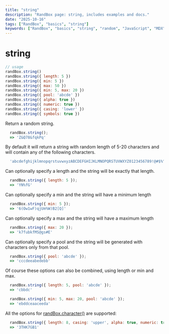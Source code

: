 ```yaml
---
title: "string"
description: "RandBox page: string, includes examples and docs."
date: "2025-10-16"
tags: ["RandBox", "basics", "string"]
keywords: ["RandBox", "basics", "string", "random", "JavaScript", "MDX"]
---
```


# string

```js
// usage
randBox.string()
randBox.string({ length: 5 })
randBox.string({ min: 5 })
randBox.string({ max: 50 })
randBox.string({ min: 5, max: 20 })
randBox.string({ pool: 'abcde' })
randBox.string({ alpha: true })
randBox.string({ numeric: true })
randBox.string({ casing: 'lower' })
randBox.string({ symbols: true })
```

Return a random string.

```js
  randBox.string();
  => 'Z&Q78&fqkPq'
```

By default it will return a string with random length of 5-20 characters and
will contain any of the following characters.

```js
  'abcdefghijklmnopqrstuvwxyzABCDEFGHIJKLMNOPQRSTUVWXYZ0123456789!@#$%^&*()[]'
```

Can optionally specify a length and the string will be exactly that length.

```js
  randBox.string({ length: 5 });
  => 'YN%fG'
```

Can optionally specify a min and the string will have a minimum length

```js
  randBox.string({ min: 5 });
  => '6(Ow1wF)qjUm%W)B2[Q]'
```

Can optionally specify a max and the string will have a maximum length

```js
  randBox.string({ max: 20 });
  => 'k7fubkfMS@gs#E'
```

Can optionally specify a pool and the string will be generated with characters
only from that pool.

```js
  randBox.string({ pool: 'abcde' });
  => 'cccdeeabedebb'
```

Of course these options can also be combined, using length or min and max.

```js
  randBox.string({ length: 5, pool: 'abcde' });
  => 'cbbdc'
```

```js
  randBox.string({ min: 5, max: 20, pool: 'abcde' });
  => 'ebddceaaceeda'
```

All the options for [randBox.character()](./character.md) are supported:

```js
  randBox.string({ length: 8, casing: 'upper', alpha: true, numeric: true });
  => '3THK7GB1'
```
